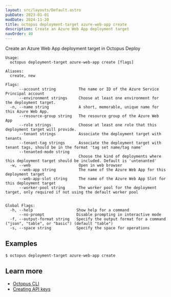 ```yaml
---
layout: src/layouts/Default.astro
pubDate: 2023-01-01
modDate: 2024-11-20
title: octopus deployment-target azure-web-app create
description: Create an Azure Web App deployment target
navOrder: 40
---
```


Create an Azure Web App deployment target in Octopus Deploy

```
Usage:
  octopus deployment-target azure-web-app create [flags]

Aliases:
  create, new

Flags:
      --account string          The name or ID of the Azure Service Principal account
      --environment strings     Choose at least one environment for the deployment target.
  -n, --name string             A short, memorable, unique name for this Azure Web App.
      --resource-group string   The resource group of the Azure Web App
      --role strings            Choose at least one role that this deployment target will provide.
      --tenant strings          Associate the deployment target with tenants
      --tenant-tag strings      Associate the deployment target with tenant tags, should be in the format 'tag set name/tag name'
      --tenanted-mode string    
                                Choose the kind of deployments where this deployment target should be included. Default is 'untenanted'
  -w, --web                     Open in web browser
      --web-app string          The name of the Azure Web App for this deployment target
      --web-app-slot string     The name of the Azure Web App Slot for this deployment target
      --worker-pool string      The worker pool for the deployment target, only required if not using the default worker pool


Global Flags:
  -h, --help                   Show help for a command
      --no-prompt              Disable prompting in interactive mode
  -f, --output-format string   Specify the output format for a command ("json", "table", or "basic") (default "table")
  -s, --space string           Specify the space for operations

```

## Examples

<SamplesInstance />

```
$ octopus deployment-target azure-web-app create

```

## Learn more

- [Octopus CLI](/docs/octopus-rest-api/cli)
- [Creating API keys](/docs/octopus-rest-api/how-to-create-an-api-key)
